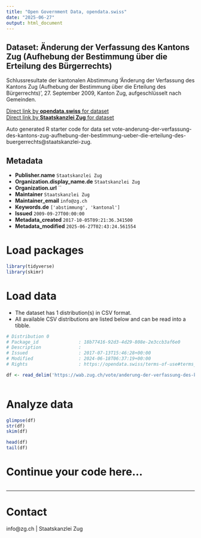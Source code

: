 ```yaml
---
title: "Open Government Data, opendata.swiss"
date: "2025-06-27"
output: html_document
---
```


## Dataset: Änderung der Verfassung des Kantons Zug  (Aufhebung der Bestimmung über die Erteilung des Bürgerrechts)

Schlussresultate der kantonalen Abstimmung 'Änderung der Verfassung des Kantons Zug  (Aufhebung der Bestimmung über die Erteilung des Bürgerrechts)', 27. September 2009, Kanton Zug, aufgeschlüsselt nach Gemeinden.

[Direct link by **opendata.swiss** for dataset](https://opendata.swiss/de/dataset/anderung-der-verfassung-des-kantons-zug-aufhebung-der-bestimmung-uber-die-erteilung-des-burgerr)<br>
[Direct link by **Staatskanzlei Zug** for dataset](https://wab.zug.ch/vote/anderung-der-verfassung-des-kantons-zug-aufhebung-der-bestimmung-ueber-die-erteilung-des-buergerrechts/data)

Auto generated R starter code for data set vote-anderung-der-verfassung-des-kantons-zug-aufhebung-der-bestimmung-ueber-die-erteilung-des-buergerrechts@staatskanzlei-zug.

## Metadata

- **Publisher.name** `Staatskanzlei Zug`
- **Organization.display_name.de** `Staatskanzlei Zug`
- **Organization.url** ``
- **Maintainer** `Staatskanzlei Zug`
- **Maintainer_email** `info@zg.ch`
- **Keywords.de** `['abstimmung', 'kantonal']`
- **Issued** `2009-09-27T00:00:00`
- **Metadata_created** `2017-10-05T09:21:36.341500`
- **Metadata_modified** `2025-06-27T02:43:24.561554`


# Load packages

```r

library(tidyverse)
library(skimr)

```

# Load data

-   The dataset has 1 distribution(s) in CSV format.
-   All available CSV distributions are listed below and can be read into a tibble.

```r

# Distribution 0
# Package_id               : 18b77416-92d3-4d29-808e-2e3ccb3af6e0
# Description              : 
# Issued                   : 2017-07-13T15:46:28+00:00
# Modified                 : 2024-06-18T06:37:19+00:00
# Rights                   : https://opendata.swiss/terms-of-use#terms_by

df <- read_delim('https://wab.zug.ch/vote/anderung-der-verfassung-des-kantons-zug-aufhebung-der-bestimmung-ueber-die-erteilung-des-buergerrechts/data-csv')



```

# Analyze data

```r

glimpse(df)
str(df)
skim(df)

head(df)
tail(df)

```

# Continue your code here...

```r

```

------------------------------------------------------------------------

# Contact

info@zg.ch | Staatskanzlei Zug
